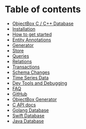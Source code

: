

# Table of contents

* [ObjectBox C / C++ Database](README)
* [Installation](installation)
* [How to get started](getting-started)
* [Entity Annotations](entity-annotations)
* [Generator](generator)
* [Store](store)
* [Queries](queries)
* [Relations](relations)
* [Transactions](transactions)
* [Schema Changes](schema-changes)
* [Time Series Data](time-series-data)
* [Dev Tools and Debugging](dev-tools-and-debugging)
* [FAQ](faq)
* [GitHub](https://github.com/objectbox/objectbox-c)
* [ObjectBox Generator](https://github.com/objectbox/objectbox-generator)
* [C API docs](https://objectbox.io/docfiles/c/current/)
* [Golang Database](https://golang.objectbox.io/)
* [Swift Database](https://swift.objectbox.io/)
* [Java Database](https://docs.objectbox.io/)